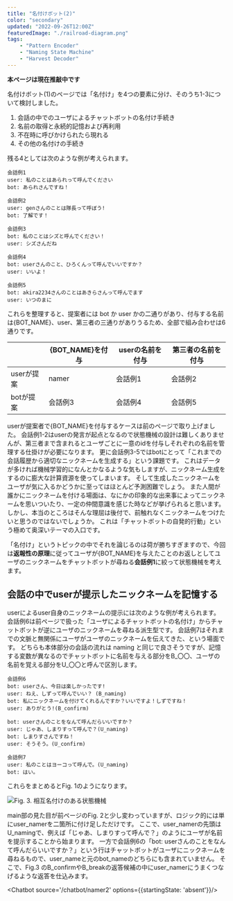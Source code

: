 ```yaml
---
title: "名付けボット(2)"
color: "secondary"
updated: "2022-09-26T12:00Z"
featuredImage: "./railroad-diagram.png"
tags: 
    - "Pattern Encoder"
    - "Naming State Machine"
    - "Harvest Decoder"
---
```


 **本ページは現在推敲中です**

<Link to="/article/inside/3-case-study/04-nickname-1">名付けボット(1)</Link>のページでは「名付け」を4つの要素に分け、そのうち1-3について検討しました。

1. 会話の中でのユーザによるチャットボットの名付け手続き
2. 名前の取得と永続的記憶および再利用
3. 不在時に呼びかけられたら現れる
4. その他の名付けの手続き

残る4としては次のような例が考えられます。
```
会話例1
user: 私のことはあられって呼んでください
bot: あられさんですね！

会話例2
user: genさんのことは隊長って呼ぼう!
bot: 了解です！

会話例3
bot: 私のことはシズと呼んでください！
user: シズさんだね

会話例4
bot: userさんのこと、ひろくんって呼んでいいですか？
user: いいよ！

会話例5
bot: akira2234さんのことはあきらさんって呼んでます
user: いつのまに

```

これらを整理すると、提案者には bot か user かの二通りがあり、付与する名前は{BOT_NAME}、user、第三者の三通りがありうるため、全部で組み合わせは6通りです。

|           | {BOT_NAME}を付与 | userの名前を付与 | 第三者の名前を付与 |
|---        | ---              | ---              | ---                |
|userが提案 | namer            |  会話例1         | 会話例2            | 
|botが提案  | 会話例3          |  会話例4         | 会話例5            | 

userが提案者で{BOT_NAME}を付与するケースは前のページで取り上げました。
会話例1-2はuserの発言が起点となるので状態機械の設計は難しくありませんが、第三者まで含まれるとユーザごとに一意のidを付与しそれぞれの名前を管理する仕掛けが必要になります。
更に会話例3-5ではbotにとって「これまでの会話履歴から適切なニックネームを生成する」という課題です。
これはデータが多ければ機械学習的になんとかなるような気もしますが、ニックネーム生成をするのに膨大な計算資源を使ってしまいます。
そして生成したニックネームをユーザが気に入るかどうかに至ってはほとんど予測困難でしょう。
また人間が誰かにニックネームを付ける場面は、なにかの印象的な出来事によってニックネームを思いついたり、一定の仲間意識を感じた時などが挙げられると思います。
しかし、本当のところはそんな理屈は後付で、前触れなくニックネームをつけたいと思うのではないでしょうか。
これは「チャットボットの自発的行動」という極めて奥深いテーマの入口です。 
 
「名付け」というトピックの中でそれを論じるのは荷が勝ちすぎますので、今回は**返報性の原理**に従ってユーザが{BOT_NAME}を与えたことのお返しとしてユーザのニックネームをチャットボットが尋ねる**会話例1**に絞って状態機械を考えます。


## 会話の中でuserが提示したニックネームを記憶する

userによるuser自身のニックネームの提示には次のような例が考えられます。
会話例6は前ページで扱った「ユーザによるチャットボットの名付け」からチャットボットが逆にユーザのニックネームを尋ねる派生型です。
会話例7はそれまでの文脈と無関係にユーザがユーザのニックネームを伝えてきた、という場面です。
どちらも本体部分の会話の流れは naming と同じで良さそうですが、記憶する変数が異なるのでチャットボットに名前を与える部分をB_〇〇、ユーザの名前を覚える部分をU_〇〇と呼んで区別します。

```
会話例6
bot: userさん、今日は楽しかったです!
user: ねえ、しずって呼んでいい？ (B_naming)
bot: 私にニックネームを付けてくれるんですか？いいですよ！しずですね！ 
user: ありがとう!(B_confirm)

bot: userさんのことをなんて呼んだらいいですか？
user: じゃあ、しまりすって呼んで？(U_naming) 
bot: しまりすさんですね！
user: そうそう。(U_confirm)

会話例7
user: 私のことはヨーコって呼んで。(U_naming)
bot: はい。
```

これらをまとめるとFig. 1のようになります。

![Fig. 3. 相互名付けのある状態機械](./naming-diagram-mutual.png)

main部の見た目が前ページのFig. 2と少し変わっていますが、ロジック的には単にuser_namerを二箇所に付け足しただけです。
ここで、user_namerの先頭はU_namingで、例えば「じゃあ、しまりすって呼んで？」のようにユーザが名前を提示することから始まります。
一方で会話例6の「bot: userさんのことをなんて呼んだらいいですか？」という行はチャットボットがユーザにニックネームを尋ねるもので、user_nameと元のbot_nameのどちらにも含まれていません。
そこで、Fig.3 のB_confirmやB_breakの返答候補の中にuser_namerにうまくつなげるような返答を仕込みます。

<Chatbot source='/chatbot/namer2' options={{startingState: 'absent'}}/>

